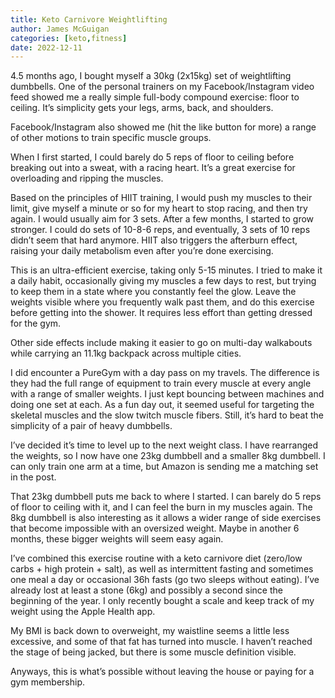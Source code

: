 ```yaml
---
title: Keto Carnivore Weightlifting
author: James McGuigan
categories: [keto,fitness]
date: 2022-12-11
---
```


4.5 months ago, I bought myself a 30kg (2x15kg) set of weightlifting dumbbells. One of the personal trainers on my Facebook/Instagram video feed showed me a really simple full-body compound exercise: floor to ceiling. It’s simplicity gets your legs, arms, back, and shoulders.

Facebook/Instagram also showed me (hit the like button for more) a range of other motions to train specific muscle groups.

When I first started, I could barely do 5 reps of floor to ceiling before breaking out into a sweat, with a racing heart. It's a great exercise for overloading and ripping the muscles.

Based on the principles of HIIT training, I would push my muscles to their limit, give myself a minute or so for my heart to stop racing, and then try again. I would usually aim for 3 sets. After a few months, I started to grow stronger. I could do sets of 10-8-6 reps, and eventually, 3 sets of 10 reps didn’t seem that hard anymore. HIIT also triggers the afterburn effect, raising your daily metabolism even after you're done exercising.

This is an ultra-efficient exercise, taking only 5-15 minutes. I tried to make it a daily habit, occasionally giving my muscles a few days to rest, but trying to keep them in a state where you constantly feel the glow. Leave the weights visible where you frequently walk past them, and do this exercise before getting into the shower. It requires less effort than getting dressed for the gym.

Other side effects include making it easier to go on multi-day walkabouts while carrying an 11.1kg backpack across multiple cities.

I did encounter a PureGym with a day pass on my travels. The difference is they had the full range of equipment to train every muscle at every angle with a range of smaller weights. I just kept bouncing between machines and doing one set at each. As a fun day out, it seemed useful for targeting the skeletal muscles and the slow twitch muscle fibers. Still, it’s hard to beat the simplicity of a pair of heavy dumbbells.

I’ve decided it’s time to level up to the next weight class. I have rearranged the weights, so I now have one 23kg dumbbell and a smaller 8kg dumbbell. I can only train one arm at a time, but Amazon is sending me a matching set in the post.

That 23kg dumbbell puts me back to where I started. I can barely do 5 reps of floor to ceiling with it, and I can feel the burn in my muscles again. The 8kg dumbbell is also interesting as it allows a wider range of side exercises that become impossible with an oversized weight. Maybe in another 6 months, these bigger weights will seem easy again.

I’ve combined this exercise routine with a keto carnivore diet (zero/low carbs + high protein + salt), as well as intermittent fasting and sometimes one meal a day or occasional 36h fasts (go two sleeps without eating). I've already lost at least a stone (6kg) and possibly a second since the beginning of the year. I only recently bought a scale and keep track of my weight using the Apple Health app.

My BMI is back down to overweight, my waistline seems a little less excessive, and some of that fat has turned into muscle. I haven’t reached the stage of being jacked, but there is some muscle definition visible.

Anyways, this is what's possible without leaving the house or paying for a gym membership.